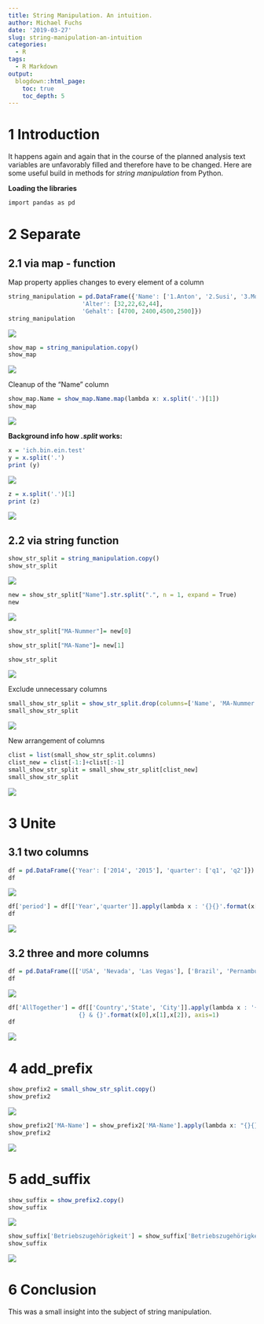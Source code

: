 ```yaml
---
title: String Manipulation. An intuition.
author: Michael Fuchs
date: '2019-03-27'
slug: string-manipulation-an-intuition
categories:
  - R
tags:
  - R Markdown
output:
  blogdown::html_page:
    toc: true
    toc_depth: 5
---
```



# 1 Introduction

It happens again and again that in the course of the planned analysis text variables are unfavorably filled and therefore have to be changed.
Here are some useful build in methods for *string manipulation* from Python.



**Loading the libraries**
```r
import pandas as pd
```



# 2 Separate

## 2.1 via map - function

Map property applies changes to every element of a column
```r
string_manipulation = pd.DataFrame({'Name': ['1.Anton', '2.Susi', '3.Moni', '4.Renate'],
                     'Alter': [32,22,62,44],
                     'Gehalt': [4700, 2400,4500,2500]})
string_manipulation
```

![](/post/2019-03-27-string-manipulation-an-intuition_files/p5p1.png)


```r
show_map = string_manipulation.copy()
show_map
```

![](/post/2019-03-27-string-manipulation-an-intuition_files/p5p2.png)

Cleanup of the "Name" column
```r
show_map.Name = show_map.Name.map(lambda x: x.split('.')[1])
show_map
```

![](/post/2019-03-27-string-manipulation-an-intuition_files/p5p3.png)



**Background info how *.split* works:**

```r
x = 'ich.bin.ein.test'
y = x.split('.')
print (y)
```

![](/post/2019-03-27-string-manipulation-an-intuition_files/p5p4.png)

```r
z = x.split('.')[1]
print (z)
```

![](/post/2019-03-27-string-manipulation-an-intuition_files/p5p5.png)


## 2.2 via string function

```r
show_str_split = string_manipulation.copy()
show_str_split
```

![](/post/2019-03-27-string-manipulation-an-intuition_files/p5p6.png)

```r
new = show_str_split["Name"].str.split(".", n = 1, expand = True) 
new
```

![](/post/2019-03-27-string-manipulation-an-intuition_files/p5p7.png)


```r
show_str_split["MA-Nummer"]= new[0] 
```

```r
show_str_split["MA-Name"]= new[1]
```

```r
show_str_split
```

![](/post/2019-03-27-string-manipulation-an-intuition_files/p5p8.png)

Exclude unnecessary columns
```r
small_show_str_split = show_str_split.drop(columns=['Name', 'MA-Nummer'])
small_show_str_split
```

![](/post/2019-03-27-string-manipulation-an-intuition_files/p5p9.png)

New arrangement of columns
```r
clist = list(small_show_str_split.columns)
clist_new = clist[-1:]+clist[:-1]
small_show_str_split = small_show_str_split[clist_new]
small_show_str_split
```

![](/post/2019-03-27-string-manipulation-an-intuition_files/p5p10.png)


# 3 Unite

## 3.1 two columns

```r
df = pd.DataFrame({'Year': ['2014', '2015'], 'quarter': ['q1', 'q2']})
df
```

![](/post/2019-03-27-string-manipulation-an-intuition_files/p5p11.png)


```r
df['period'] = df[['Year','quarter']].apply(lambda x : '{}{}'.format(x[0],x[1]), axis=1)
df
```

![](/post/2019-03-27-string-manipulation-an-intuition_files/p5p12.png)


## 3.2 three and more columns


```r
df = pd.DataFrame([['USA', 'Nevada', 'Las Vegas'], ['Brazil', 'Pernambuco', 'Recife']], columns=['Country', 'State', 'City'],)
df
```

![](/post/2019-03-27-string-manipulation-an-intuition_files/p5p13.png)

```r
df['AllTogether'] = df[['Country','State', 'City']].apply(lambda x : '{}, 
                    {} & {}'.format(x[0],x[1],x[2]), axis=1)
df
```

![](/post/2019-03-27-string-manipulation-an-intuition_files/p5p14.png)

# 4 add_prefix

```r
show_prefix2 = small_show_str_split.copy()
show_prefix2
```

![](/post/2019-03-27-string-manipulation-an-intuition_files/p5p15.png)


```r
show_prefix2['MA-Name'] = show_prefix2['MA-Name'].apply(lambda x: "{}{}".format('MA: ', x))
show_prefix2
```

![](/post/2019-03-27-string-manipulation-an-intuition_files/p5p16.png)

# 5 add_suffix


```r
show_suffix = show_prefix2.copy()
show_suffix
```

![](/post/2019-03-27-string-manipulation-an-intuition_files/p5p17.png)

```r
show_suffix['Betriebszugehörigkeit'] = show_suffix['Betriebszugehörigkeit'].apply(lambda x: "{}{}".format(x, ' Jahre'))
show_suffix
```

![](/post/2019-03-27-string-manipulation-an-intuition_files/p5p18.png)

# 6 Conclusion

This was a small insight into the subject of string manipulation.






